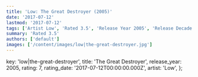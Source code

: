```yaml
---
title: 'Low: The Great Destroyer (2005)'
date: '2017-07-12'
lastmod: '2017-07-12'
tags: ['Artist Low', 'Rated 3.5', 'Release Year 2005', 'Release Decade 2000']
summary: 'Rated 3.5'
authors: ['default']
images: ['/content/images/low|the-great-destroyer.jpg']
---
```


  key: 'low|the-great-destroyer',
  title: 'The Great Destroyer',
  release_year: 2005,
  rating: 7,
  rating_date: '2017-07-12T00:00:00.000Z',
  artist: 'Low',
};

<MusicRating data={data} />
